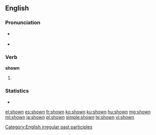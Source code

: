 ==English==

===Pronunciation===
* {{a|US}} {{IPA|/ˈʃoʊ̪n/}}
* {{audio|en-us-shown.ogg|Audio (US)}}
*: {{rhymes|əʊn}}

===Verb===
'''shown'''

# {{past participle of|[[show]]}}

===Statistics===
* {{rank|mighty|Hart|social|923|shown|escape|Mr|shot}}

[[Category:English irregular past participles]]

[[el:shown]]
[[es:shown]]
[[fr:shown]]
[[ko:shown]]
[[ku:shown]]
[[hu:shown]]
[[mg:shown]]
[[ml:shown]]
[[ja:shown]]
[[pl:shown]]
[[simple:shown]]
[[te:shown]]
[[vi:shown]]